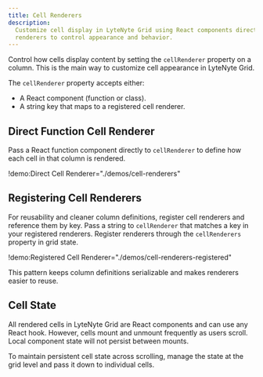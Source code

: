 ```yaml
---
title: Cell Renderers
description:
  Customize cell display in LyteNyte Grid using React components directly or through registered
  renderers to control appearance and behavior.
---
```


Control how cells display content by setting the `cellRenderer` property on a column. This is the
main way to customize cell appearance in LyteNyte Grid.

The `cellRenderer` property accepts either:

- A React component (function or class).
- A string key that maps to a registered cell renderer.

## Direct Function Cell Renderer

Pass a React function component directly to `cellRenderer` to define how each cell in that column is
rendered.

!demo:Direct Cell Renderer="./demos/cell-renderers"

## Registering Cell Renderers

For reusability and cleaner column definitions, register cell renderers and reference them by key.
Pass a string to `cellRenderer` that matches a key in your registered renderers. Register renderers
through the `cellRenderers` property in grid state.

!demo:Registered Cell Renderer="./demos/cell-renderers-registered"

This pattern keeps column definitions serializable and makes renderers easier to reuse.

## Cell State

All rendered cells in LyteNyte Grid are React components and can use any React hook. However, cells
mount and unmount frequently as users scroll. Local component state will not persist between mounts.

To maintain persistent cell state across scrolling, manage the state at the grid level and pass it
down to individual cells.
